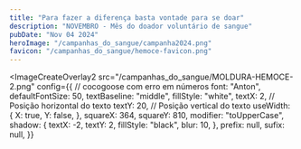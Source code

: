 ```yaml
---
title: "Para fazer a diferença basta vontade para se doar"
description: "NOVEMBRO - Mês do doador voluntário de sangue"
pubDate: "Nov 04 2024"
heroImage: "/campanhas_do_sangue/campanha2024.png"
favicon: "/campanhas_do_sangue/hemoce-favicon.png"
---
```



<ImageCreateOverlay2
  src="/campanhas_do_sangue/MOLDURA-HEMOCE-2.png"
  config={{
    // cocogoose com erro em números
    font: "Anton",
    defaultFontSize: 50,
    textBaseline: "middle",
    fillStyle: "white",
    textX: 2, // Posição horizontal do texto
    textY: 20, // Posição vertical do texto
    useWidth: {
      X: true,
      Y: false,
    },
    squareX: 364,
    squareY: 810,
    modifier: "toUpperCase",
    shadow: {
      textX: -2,
      textY: 2,
      fillStyle: "black",
      blur: 10,
    },
    prefix: null,
    sufix: null,
  }}
></ImageCreateOverlay2>
